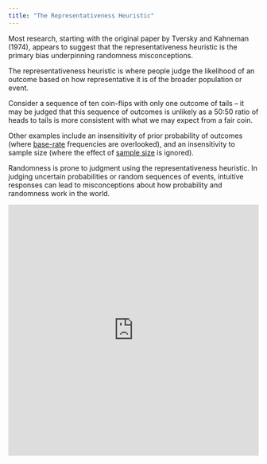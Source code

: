 ```yaml
---
title: "The Representativeness Heuristic"
---
```

Most research, starting with the original paper by Tversky and Kahneman (1974), appears to suggest that the representativeness heuristic is the primary bias underpinning randomness misconceptions. 

The representativeness heuristic is where people judge the likelihood of an outcome based on how representative it is of the broader population or event. 

Consider a sequence of ten coin-flips with only one outcome of tails – it may be judged that this sequence of outcomes is unlikely as a 50:50 ratio of heads to tails is more consistent with what we may expect from a fair coin. 

Other examples include an insensitivity of prior probability of outcomes (where <a href = "https://thedecisionlab.com/biases/base-rate-fallacy/" target = "blank">base-rate</a> frequencies are overlooked), and an insensitivity to sample size (where the effect of <a href = https://fs.blog/2013/05/mental-model-bias-from-insensitivity-to-sample-size/ target = "blank">sample size</a> is ignored).

Randomness is prone to judgment using the representativeness heuristic. In judging uncertain probabilities or random sequences of events, intuitive responses can lead to misconceptions about how probability and randomness work in the world.

<div class="interact_responsive_padding" style="padding:100% 0 0 0;position:relative;margin-bottom:5px;"><div class="interact_responsive_wrapper" style="height:100%;left:0;position:absolute;top:0;width:100%;"><iframe id="interactApp60a2f7ea7e99a30017369ce9" width="100%" height="100%" style="border:none;max-width:100%;margin:0;" allowTransparency="true" frameborder="0" src="https://quiz.tryinteract.com/#/60a2f7ea7e99a30017369ce9/q/1?method=iframe&mobile=1"></iframe></div></div>
